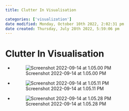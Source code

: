 ```yaml
---
title: Clutter In Visualisation

categories: ['visualization']
date modified: Monday, October 10th 2022, 2:02:31 pm
date created: Thursday, July 28th 2022, 5:59:06 pm
---
```


# Clutter In Visualisation
- ![Screenshot 2022-09-14 at 1.05.00 PM](images/Screenshot%202022-09-14%20at%201.05.00%20PM.png)
- ![Screenshot 2022-09-14 at 1.05.11 PM](images/Screenshot%202022-09-14%20at%201.05.11%20PM.png)
- ![Screenshot 2022-09-14 at 1.05.28 PM](images/Screenshot%202022-09-14%20at%201.05.28%20PM.png)



